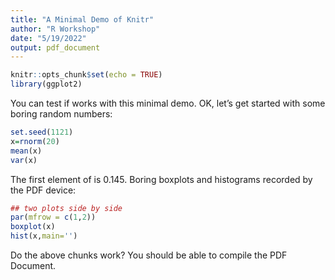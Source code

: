 ```yaml
---
title: "A Minimal Demo of Knitr"
author: "R Workshop"
date: "5/19/2022"
output: pdf_document
---
```


```r
knitr::opts_chunk$set(echo = TRUE)
library(ggplot2)
```

You can test if \textbf{knitr} works with this minimal demo. OK, let's get started with some boring random numbers:

```r
set.seed(1121)
x=rnorm(20)
mean(x)
var(x)
```

The first element of \texttt{x} is 0.145. Boring boxplots
and histograms recorded by the PDF device:

```r

## two plots side by side
par(mfrow = c(1,2))
boxplot(x)
hist(x,main='')

```

Do the above chunks work? You should be able to compile the PDF Document.
